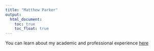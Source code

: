 ```yaml
---
title: "Matthew Parker"
output: 
  html_document:
    toc: true
    toc_float: true
---
```


You can learn about my academic and professional experience [here](experience.html)
